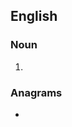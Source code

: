 {{also|Hauchs}}
==English==

===Noun===
{{head|en|noun form}}

# {{plural of|en|hauch}}

===Anagrams===
* {{anagrams|en|a=achhsu|Chaush}}